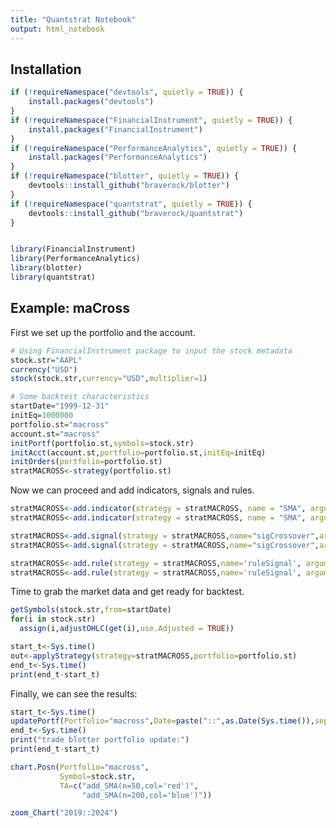 ---
title: "Quantstrat Notebook"
output: html_notebook
---
## Installation
```{r}
if (!requireNamespace("devtools", quietly = TRUE)) {
    install.packages("devtools")
}
if (!requireNamespace("FinancialInstrument", quietly = TRUE)) {
    install.packages("FinancialInstrument")
}
if (!requireNamespace("PerformanceAnalytics", quietly = TRUE)) {
    install.packages("PerformanceAnalytics")
}
if (!requireNamespace("blotter", quietly = TRUE)) {
    devtools::install_github("braverock/blotter")
}
if (!requireNamespace("quantstrat", quietly = TRUE)) {
    devtools::install_github("braverock/quantstrat")
}


library(FinancialInstrument)
library(PerformanceAnalytics)
library(blotter)
library(quantstrat)
```

## Example: maCross
First we set up the portfolio and the account.
```{r}
# Using FinancialInstrument package to input the stock metadata
stock.str="AAPL"
currency("USD")
stock(stock.str,currency="USD",multiplier=1)

# Some backtest characteristics
startDate="1999-12-31"
initEq=1000000
portfolio.st="macross"
account.st="macross"
initPortf(portfolio.st,symbols=stock.str)
initAcct(account.st,portfolio=portfolio.st,initEq=initEq)
initOrders(portfolio=portfolio.st)
stratMACROSS<-strategy(portfolio.st)
```
Now we can proceed and add indicators, signals and rules.
```{r}
stratMACROSS<-add.indicator(strategy = stratMACROSS, name = "SMA", arguments=list(x=quote(Cl(mktdata)), n=50),label= "ma50" )
stratMACROSS<-add.indicator(strategy = stratMACROSS, name = "SMA", arguments=list(x=quote(Cl(mktdata)[,1]), n=200),label= "ma200")

stratMACROSS<-add.signal(strategy = stratMACROSS,name="sigCrossover",arguments = list(columns=c("ma50","ma200"), relationship="gte"),label="ma50.gt.ma200")
stratMACROSS<-add.signal(strategy = stratMACROSS,name="sigCrossover",arguments = list(column=c("ma50","ma200"),relationship="lt"),label="ma50.lt.ma200")

stratMACROSS<-add.rule(strategy = stratMACROSS,name='ruleSignal', arguments = list(sigcol="ma50.gt.ma200",sigval=TRUE, orderqty=100, ordertype='market', orderside='long'),type='enter')
stratMACROSS<-add.rule(strategy = stratMACROSS,name='ruleSignal', arguments = list(sigcol="ma50.lt.ma200",sigval=TRUE, orderqty='all', ordertype='market', orderside='long'),type='exit')
```

Time to grab the market data and get ready for backtest.
```{r}
getSymbols(stock.str,from=startDate)
for(i in stock.str)
  assign(i,adjustOHLC(get(i),use.Adjusted = TRUE))

start_t<-Sys.time()
out<-applyStrategy(strategy=stratMACROSS,portfolio=portfolio.st)
end_t<-Sys.time()
print(end_t-start_t)
```

Finally, we can see the results:
```{r}
start_t<-Sys.time()
updatePortf(Portfolio="macross",Date=paste("::",as.Date(Sys.time()),sep=''))
end_t<-Sys.time()
print("trade blotter portfolio update:")
print(end_t-start_t)

chart.Posn(Portfolio="macross",
           Symbol=stock.str,
           TA=c("add_SMA(n=50,col='red')",
                "add_SMA(n=200,col='blue')"))

zoom_Chart("2019::2024")
```
